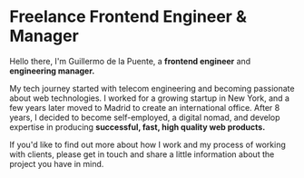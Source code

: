 # Freelance Frontend Engineer & Manager

Hello there, I'm Guillermo de la Puente, a **frontend engineer** and **engineering manager.**

My tech journey started with telecom engineering and becoming passionate about web technologies.
I worked for a growing startup in New York, and a few years later moved to Madrid to create an international office.
After 8 years, I decided to become self-employed, a digital nomad, and develop expertise in producing **successful, fast,
high quality web products.**

If you'd like to find out more about how I work and my process of working with clients, please
get in touch and share a little information about the project you have in mind.
